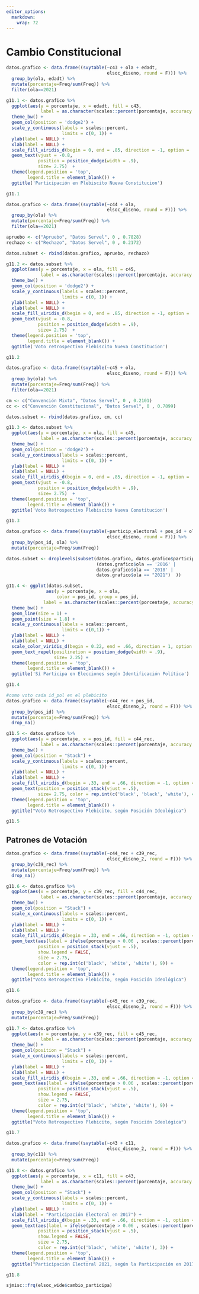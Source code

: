 ```yaml
---
editor_options: 
  markdown: 
    wrap: 72
---
```


# Cambio Constitucional

```r
datos.grafico <- data.frame((svytable(~c43 + ola + edadt, 
                                      elsoc_diseno, round = F))) %>% 
  group_by(ola, edadt) %>% 
  mutate(porcentaje=Freq/sum(Freq)) %>%
  filter(ola==2021)

g11.1 <- datos.grafico %>% 
  ggplot(aes(y = porcentaje, x = edadt, fill = c43, 
             label = as.character(scales::percent(porcentaje, accuracy = .1)))) +
  theme_bw() + 
  geom_col(position = 'dodge2') +
  scale_y_continuous(labels = scales::percent,
                     limits = c(0, 1)) +
  ylab(label = NULL) +
  xlab(label = NULL) +
  scale_fill_viridis_d(begin = 0, end = .85, direction = -1, option = 'viridis') +
  geom_text(vjust = -0.8,
            position = position_dodge(width = .9),
            size= 2.75)  + 
  theme(legend.position = 'top',
        legend.title = element_blank()) +
  ggtitle('Participación en Plebiscito Nueva Constitucion')

g11.1
```

```r
datos.grafico <- data.frame((svytable(~c44 + ola, 
                                      elsoc_diseno, round = F))) %>% 
  group_by(ola) %>% 
  mutate(porcentaje=Freq/sum(Freq)) %>% 
  filter(ola==2021) 

apruebo <- c("Apruebo", "Datos Servel", 0 , 0.7828)
rechazo <- c("Rechazo", "Datos Servel", 0 , 0.2172)

datos.subset <- rbind(datos.grafico, apruebo, rechazo)

g11.2 <- datos.subset %>% 
  ggplot(aes(y = porcentaje, x = ola, fill = c45, 
             label = as.character(scales::percent(porcentaje, accuracy = .1)))) +
  theme_bw() + 
  geom_col(position = 'dodge2') +
  scale_y_continuous(labels = scales::percent,
                     limits = c(0, 1)) +
  ylab(label = NULL) +
  xlab(label = NULL) +
  scale_fill_viridis_d(begin = 0, end = .85, direction = -1, option = 'viridis') +
  geom_text(vjust = -0.8,
            position = position_dodge(width = .9),
            size= 2.75)  + 
  theme(legend.position = 'top',
        legend.title = element_blank()) +
  ggtitle('Voto retrospectivo Plebiscito Nueva Constitucion')

g11.2
```

```r
datos.grafico <- data.frame((svytable(~c45 + ola, 
                                      elsoc_diseno, round = F))) %>% 
  group_by(ola) %>% 
  mutate(porcentaje=Freq/sum(Freq)) %>% 
  filter(ola==2021) 

cm <- c("Convención Mixta", "Datos Servel", 0 , 0.2101)
cc <- c("Convención Constitucional", "Datos Servel", 0 , 0.7899)

datos.subset <- rbind(datos.grafico, cm, cc)

g11.3 <- datos.subset %>% 
  ggplot(aes(y = porcentaje, x = ola, fill = c45, 
             label = as.character(scales::percent(porcentaje, accuracy = .1)))) +
  theme_bw() + 
  geom_col(position = 'dodge2') +
  scale_y_continuous(labels = scales::percent,
                     limits = c(0, 1)) +
  ylab(label = NULL) +
  xlab(label = NULL) +
  scale_fill_viridis_d(begin = 0, end = .85, direction = -1, option = 'viridis') +
  geom_text(vjust = -0.8,
            position = position_dodge(width = .9),
            size= 2.75)  + 
  theme(legend.position = 'top',
        legend.title = element_blank()) +
  ggtitle('Voto Retrospectivo Plebiscito Nueva Constitucion')

g11.3
```

```r
datos.grafico <- data.frame((svytable(~particip_electoral + pos_id + ola, 
                                      elsoc_diseno, round = F))) %>% 
  group_by(pos_id, ola) %>% 
  mutate(porcentaje=Freq/sum(Freq)) 

datos.subset <- droplevels(subset(datos.grafico, datos.grafico$particip_electoral == "Si" & 
                                  (datos.grafico$ola == '2016' | 
                                  datos.grafico$ola == '2018' | 
                                  datos.grafico$ola == "2021")  ))

g11.4 <- ggplot(datos.subset, 
               aes(y = porcentaje, x = ola, 
                   color = pos_id, group = pos_id,
              label = as.character(scales::percent(porcentaje, accuracy = .1)))) +
  theme_bw() +   
  geom_line(size = 1) +
  geom_point(size = 1.8) +
  scale_y_continuous(labels = scales::percent,
                     limits = c(0,1)) +
  ylab(label = NULL) +
  xlab(label = NULL) +
  scale_color_viridis_d(begin = 0.22, end = .66, direction = 1, option = 'viridis') +
  geom_text_repel(posilinetion = position_dodge(width = .9),
                  size= 2.25) + 
  theme(legend.position = 'top',
        legend.title = element_blank()) +
  ggtitle('Sí Participa en Elecciones según Identificación Política')

g11.4
```

```r
#como voto cada id_pol en el plebicito
datos.grafico <- data.frame((svytable(~c44_rec + pos_id, 
                                      elsoc_diseno_2, round = F))) %>% 
  group_by(pos_id) %>% 
  mutate(porcentaje=Freq/sum(Freq)) %>%
  drop_na()

g11.5 <- datos.grafico %>% 
  ggplot(aes(y = porcentaje, x = pos_id, fill = c44_rec, 
             label = as.character(scales::percent(porcentaje, accuracy = .1)))) + 
  theme_bw() + 
  geom_col(position = "Stack") +
  scale_y_continuous(labels = scales::percent,
                     limits = c(0, 1)) +
  ylab(label = NULL) +
  xlab(label = NULL) +
  scale_fill_viridis_d(begin = .33, end = .66, direction = -1, option = 'viridis') +
  geom_text(position = position_stack(vjust = .5),
            size= 2.75, color = rep.int(c('black', 'black', 'white'), 4)) + 
  theme(legend.position = 'top',
        legend.title = element_blank()) +
  ggtitle("Voto Retrospectivo Plebicito, según Posición Ideológica")

g11.5
```

## Patrones de Votación

```r
datos.grafico <- data.frame((svytable(~c44_rec + c39_rec, 
                                      elsoc_diseno_2, round = F))) %>% 
  group_by(c39_rec) %>% 
  mutate(porcentaje=Freq/sum(Freq)) %>%
  drop_na()

g11.6 <- datos.grafico %>% 
  ggplot(aes(x = porcentaje, y = c39_rec, fill = c44_rec, 
             label = as.character(scales::percent(porcentaje, accuracy = .1)))) + 
  theme_bw() + 
  geom_col(position = "Stack") +
  scale_x_continuous(labels = scales::percent,
                     limits = c(0, 1)) +
  ylab(label = NULL) +
  xlab(label = NULL) +
  scale_fill_viridis_d(begin = .33, end = .66, direction = -1, option = 'viridis') +
  geom_text(aes(label = ifelse(porcentaje > 0.06 , scales::percent(porcentaje, accuracy = .1),"")),
            position = position_stack(vjust = .5),
            show.legend = FALSE,
            size = 2.75,
            color = rep.int(c('black', 'white', 'white'), 9)) + 
  theme(legend.position = 'top',
        legend.title = element_blank()) +
  ggtitle("Voto Retrospectivo Plebicito, según Posición Ideológica")

g11.6
```

```r
datos.grafico <- data.frame((svytable(~c45_rec + c39_rec, 
                                      elsoc_diseno_2, round = F))) %>% 
  group_by(c39_rec) %>% 
  mutate(porcentaje=Freq/sum(Freq))

g11.7 <- datos.grafico %>% 
  ggplot(aes(x = porcentaje, y = c39_rec, fill = c45_rec, 
             label = as.character(scales::percent(porcentaje, accuracy = .1)))) + 
  theme_bw() + 
  geom_col(position = "Stack") +
  scale_x_continuous(labels = scales::percent,
                     limits = c(0, 1)) +
  ylab(label = NULL) +
  xlab(label = NULL) +
  scale_fill_viridis_d(begin = .33, end = .66, direction = -1, option = 'viridis') +
  geom_text(aes(label = ifelse(porcentaje > 0.06 , scales::percent(porcentaje, accuracy = .1),"")),
            position = position_stack(vjust = .5),
            show.legend = FALSE,
            size = 2.75,
            color = rep.int(c('black', 'white', 'white'), 9)) + 
  theme(legend.position = 'top',
        legend.title = element_blank()) +
  ggtitle("Voto Retrospectivo Plebicito, según Posición Ideológica")

g11.7
```

```r
datos.grafico <- data.frame((svytable(~c43 + c11, 
                                      elsoc_diseno_2, round = F))) %>% 
  group_by(c11) %>% 
  mutate(porcentaje=Freq/sum(Freq))

g11.8 <- datos.grafico %>% 
  ggplot(aes(y = porcentaje, x = c11, fill = c43, 
             label = as.character(scales::percent(porcentaje, accuracy = .1)))) + 
  theme_bw() + 
  geom_col(position = "Stack") +
  scale_y_continuous(labels = scales::percent,
                     limits = c(0, 1)) +
  ylab(label = NULL) +
  xlab(label = "Participación Electoral en 2017") +
  scale_fill_viridis_d(begin = .33, end = .66, direction = -1, option = 'viridis') +
  geom_text(aes(label = ifelse(porcentaje > 0.06 , scales::percent(porcentaje, accuracy = .1),"")),
            position = position_stack(vjust = .5),
            show.legend = FALSE,
            size = 2.75,
            color = rep.int(c('black', 'white', 'white'), 3)) + 
  theme(legend.position = 'top',
        legend.title = element_blank()) +
  ggtitle("Participación Electoral 2021, según la Participación en 2017")

g11.8
```

```r
sjmisc::frq(elsoc_wide$cambio_participa)
```


